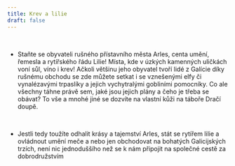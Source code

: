 ```yaml
---
title: Krev a lilie
draft: false
---
```


<Youtube client:load id="_QccgKS4b58" title="Trailer Na Tabor" />

<br/>


- Staňte se obyvateli rušného přístavního města Arles, centa umění, řemesla a rytířského řádu Lilie! Místa, kde v úzkých kamenných uličkách voní sůl, víno i krev! Ačkoli většinu jeho obyvatel tvoří lidé z Galície díky rušnému obchodu se zde můžete setkat i se vznešenými elfy či vynalézavými trpaslíky a jejich vychytralými gobliními pomocníky. Co ale všechny táhne právě sem, jaké jsou jejich plány a čeho je třeba se obávat? To vše a mnohé jiné se dozvíte na vlastní kůži na táboře Dračí doupě.

<br/>

- Jestli tedy toužíte odhalit krásy a tajemství Arles, stát se rytířem lilie a ovládnout umění meče a nebo jen obchodovat na bohatých Galicijských trzích, není nic jednoduššího než se k nám připojit na společné cestě za dobrodružstvím
